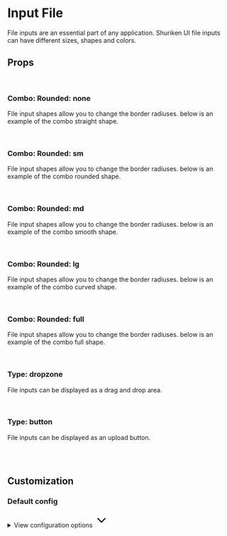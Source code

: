 
<Meta of={InputFileStories} />

# Input File

File inputs are an essential part of any application. Shuriken UI file inputs can have different sizes, shapes and colors.

<Primary />

## Props

<Controls />

<br />

### Combo: Rounded: none

File input shapes allow you to change the border radiuses. below is an example of the combo straight shape.

<div className="flex gap-2 bg-slate-100 dark:bg-slate-900 p-6 rounded-sm">
  <Story of={InputFileStories.ComboStraight} />
</div>

<br />

### Combo: Rounded: sm

File input shapes allow you to change the border radiuses. below is an example of the combo rounded shape.

<div className="flex gap-2 bg-slate-100 dark:bg-slate-900 p-6 rounded-sm">
  <Story of={InputFileStories.ComboRounded} />
</div>

<br />

### Combo: Rounded: md

File input shapes allow you to change the border radiuses. below is an example of the combo smooth shape.

<div className="flex gap-2 bg-slate-100 dark:bg-slate-900 p-6 rounded-sm">
  <Story of={InputFileStories.ComboSmooth} />
</div>

<br />

### Combo: Rounded: lg

File input shapes allow you to change the border radiuses. below is an example of the combo curved shape.

<div className="flex gap-2 bg-slate-100 dark:bg-slate-900 p-6 rounded-sm">
  <Story of={InputFileStories.ComboCurved} />
</div>

<br />

### Combo: Rounded: full

File input shapes allow you to change the border radiuses. below is an example of the combo full shape.

<div className="flex gap-2 bg-slate-100 dark:bg-slate-900 p-6 rounded-sm">
  <Story of={InputFileStories.ComboFull} />
</div>

<br />

### Type: dropzone

File inputs can be displayed as a drag and drop area.

<div className="flex gap-2 bg-slate-100 dark:bg-slate-900 p-6 rounded-sm">
  <Story of={InputFileStories.Dropzone} />
</div>

<br />

### Type: button

File inputs can be displayed as an upload button.

<div className="flex gap-2 bg-slate-100 dark:bg-slate-900 p-6 rounded-sm">
  <Story of={InputFileStories.Button} />
</div>

<br />
<br />

## Customization

### Default config

<div class="relative">
  <details class="relative bg-slate-50 border border-slate-200 rounded-lg p-4 [&>summary>svg]:open:-rotate-180">
    <summary class="list-none cursor-pointer">
      <span class="font-sans text-slate-500">View configuration options</span>
      <svg
        class="w-5 h-5 text-slate-500 absolute top-5 end-4 transition-transform duration-300"
        xmlns="http://www.w3.org/2000/svg"
        width="32"
        height="32"
        viewBox="0 0 24 24"
      >
        <path
          fill="none"
          stroke="currentColor"
          stroke-linecap="round"
          stroke-linejoin="round"
          stroke-width="2"
          d="m6 9l6 6l6-6"
        />
      </svg>
    </summary>

    <div class="!mt-4">
      <pre >
        {JSON.stringify(defaultConfig, null, 2)}
      </pre>
    </div>

  </details>
</div>